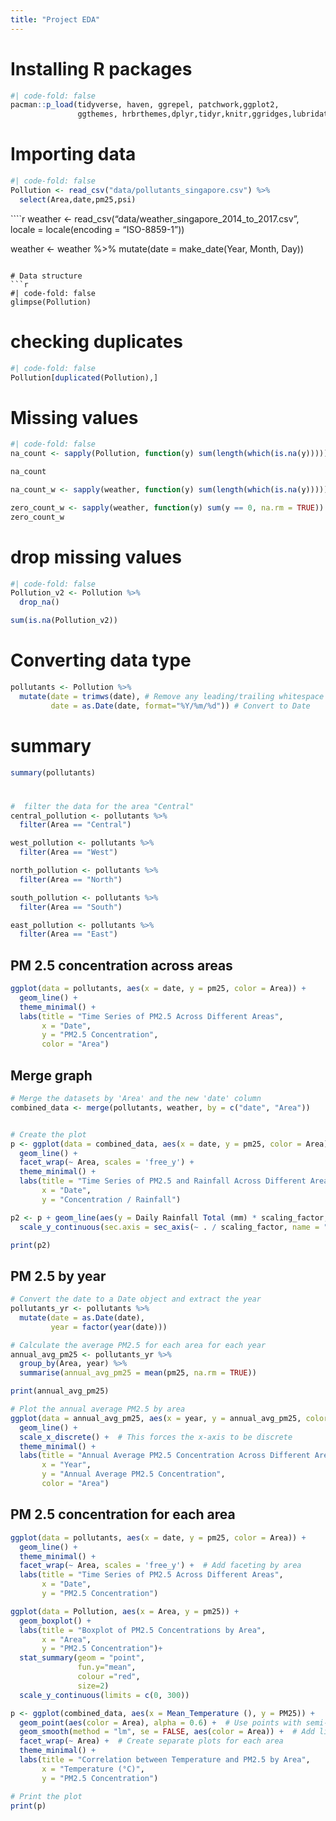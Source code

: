 ```yaml
---
title: "Project EDA"
---
```


# Installing R packages
```r
#| code-fold: false
pacman::p_load(tidyverse, haven, ggrepel, patchwork,ggplot2, 
               ggthemes, hrbrthemes,dplyr,tidyr,knitr,ggridges,lubridate)
```

# Importing data
```r
#| code-fold: false
Pollution <- read_csv("data/pollutants_singapore.csv") %>%
  select(Area,date,pm25,psi)
```

````r
weather <- read_csv("data/weather_singapore_2014_to_2017.csv", locale = locale(encoding = "ISO-8859-1"))

weather <- weather %>%
  mutate(date = make_date(Year, Month, Day))
```

# Data structure
```r
#| code-fold: false
glimpse(Pollution)
```

# checking duplicates
```r
#| code-fold: false
Pollution[duplicated(Pollution),]
```

# Missing values

```r
#| code-fold: false
na_count <- sapply(Pollution, function(y) sum(length(which(is.na(y)))))

na_count

```

```r
na_count_w <- sapply(weather, function(y) sum(length(which(is.na(y)))))

zero_count_w <- sapply(weather, function(y) sum(y == 0, na.rm = TRUE))
zero_count_w
```

# drop missing values

```r
#| code-fold: false
Pollution_v2 <- Pollution %>%
  drop_na()

sum(is.na(Pollution_v2))
```


# Converting data type
```r
pollutants <- Pollution %>%
  mutate(date = trimws(date), # Remove any leading/trailing whitespace
         date = as.Date(date, format="%Y/%m/%d")) # Convert to Date
```
# summary

```r
summary(pollutants)

```

#
```r
#  filter the data for the area "Central"
central_pollution <- pollutants %>%
  filter(Area == "Central")

west_pollution <- pollutants %>%
  filter(Area == "West")

north_pollution <- pollutants %>%
  filter(Area == "North")

south_pollution <- pollutants %>%
  filter(Area == "South")

east_pollution <- pollutants %>%
  filter(Area == "East")
```

::: panel-tabset
## PM 2.5 concentration across areas
```r
ggplot(data = pollutants, aes(x = date, y = pm25, color = Area)) +
  geom_line() +
  theme_minimal() +
  labs(title = "Time Series of PM2.5 Across Different Areas",
       x = "Date",
       y = "PM2.5 Concentration",
       color = "Area")
```

## Merge graph
```r
# Merge the datasets by 'Area' and the new 'date' column
combined_data <- merge(pollutants, weather, by = c("date", "Area"))


# Create the plot
p <- ggplot(data = combined_data, aes(x = date, y = pm25, color = Area)) +
  geom_line() +
  facet_wrap(~ Area, scales = 'free_y') +
  theme_minimal() +
  labs(title = "Time Series of PM2.5 and Rainfall Across Different Areas",
       x = "Date",
       y = "Concentration / Rainfall")

p2 <- p + geom_line(aes(y = Daily Rainfall Total (mm) * scaling_factor, color = Area), data = combined_data) +
  scale_y_continuous(sec.axis = sec_axis(~ . / scaling_factor, name = "Daily Rainfall Total (mm)"))

print(p2)
```

## PM 2.5 by year
```r
# Convert the date to a Date object and extract the year
pollutants_yr <- pollutants %>%
  mutate(date = as.Date(date),
         year = factor(year(date)))

# Calculate the average PM2.5 for each area for each year
annual_avg_pm25 <- pollutants_yr %>%
  group_by(Area, year) %>%
  summarise(annual_avg_pm25 = mean(pm25, na.rm = TRUE))

print(annual_avg_pm25)
```

```r
# Plot the annual average PM2.5 by area
ggplot(data = annual_avg_pm25, aes(x = year, y = annual_avg_pm25, color = Area)) +
  geom_line() +
  scale_x_discrete() +  # This forces the x-axis to be discrete
  theme_minimal() +
  labs(title = "Annual Average PM2.5 Concentration Across Different Areas",
       x = "Year",
       y = "Annual Average PM2.5 Concentration",
       color = "Area")
```

## PM 2.5 concentration for each area
```r
ggplot(data = pollutants, aes(x = date, y = pm25, color = Area)) +
  geom_line() +
  theme_minimal() +
  facet_wrap(~ Area, scales = 'free_y') +  # Add faceting by area
  labs(title = "Time Series of PM2.5 Across Different Areas",
       x = "Date",
       y = "PM2.5 Concentration")

```

```r
ggplot(data = Pollution, aes(x = Area, y = pm25)) +
  geom_boxplot() +
  labs(title = "Boxplot of PM2.5 Concentrations by Area",
       x = "Area",
       y = "PM2.5 Concentration")+
  stat_summary(geom = "point",       
               fun.y="mean",         
               colour ="red",        
               size=2)
  scale_y_continuous(limits = c(0, 300))
```

::: 

```r
p <- ggplot(combined_data, aes(x = Mean_Temperature (), y = PM25)) +
  geom_point(aes(color = Area), alpha = 0.6) +  # Use points with semi-transparency
  geom_smooth(method = "lm", se = FALSE, aes(color = Area)) +  # Add linear regression lines without standard error bands
  facet_wrap(~ Area) +  # Create separate plots for each area
  theme_minimal() +
  labs(title = "Correlation between Temperature and PM2.5 by Area",
       x = "Temperature (°C)",
       y = "PM2.5 Concentration")

# Print the plot
print(p)


```